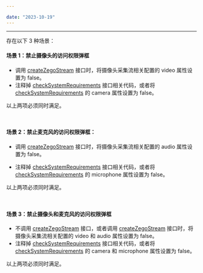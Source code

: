 ```yaml
---

date: "2023-10-19"
---
```


<Title>在 Web 平台上，如何禁止麦克风/摄像头的访问权限弹框？</Title>



---

存在以下 3 种场景：

#### 场景 1：禁止摄像头的访问权限弹框

- 调用 [createZegoStream](https://doc-preview-zh.zego.im/article/api?doc=Express_Video_SDK_API~javascript_web~class~ZegoExpressEngine#create-zego-stream) 接口时，将摄像头采集流相关配置的 video 属性设置为 false。
- 注释掉 [checkSystemRequirements](https://doc-zh.zego.im/article/api?doc=Express_Video_SDK_API~javascript_web~class~ZegoExpressEngine#check-system-requirements) 接口相关代码，或者将 [checkSystemRequirements](https://doc-zh.zego.im/article/api?doc=Express_Video_SDK_API~javascript_web~class~ZegoExpressEngine#check-system-requirements) 的 camera 属性设置为 false。

以上两项必须同时满足。

<br/>

#### 场景 2：禁止麦克风的访问权限弹框：

- 调用 [createZegoStream](https://doc-preview-zh.zego.im/article/api?doc=Express_Video_SDK_API~javascript_web~class~ZegoExpressEngine#create-zego-stream) 接口时，将摄像头采集流相关配置的 audio 属性设置为 false。

- 注释掉 [checkSystemRequirements](https://doc-zh.zego.im/article/api?doc=Express_Video_SDK_API~javascript_web~class~ZegoExpressEngine#check-system-requirements) 接口相关代码，或者将 [checkSystemRequirements](https://doc-zh.zego.im/article/api?doc=Express_Video_SDK_API~javascript_web~class~ZegoExpressEngine#check-system-requirements) 的 microphone 属性设置为 false。

以上两项必须同时满足。

<br/>

#### 场景 3：禁止摄像头和麦克风的访问权限弹框

- 不调用 [createZegoStream](https://doc-preview-zh.zego.im/article/api?doc=Express_Video_SDK_API~javascript_web~class~ZegoExpressEngine#create-zego-stream) 接口，或者调用 [createZegoStream](https://doc-preview-zh.zego.im/article/api?doc=Express_Video_SDK_API~javascript_web~class~ZegoExpressEngine#create-zego-stream) 接口时，将摄像头采集流相关配置的 video 和 audio 属性设置为 false。
- 注释掉 [checkSystemRequirements](https://doc-zh.zego.im/article/api?doc=Express_Video_SDK_API~javascript_web~class~ZegoExpressEngine#check-system-requirements) 接口相关代码，或者将 [checkSystemRequirements](https://doc-zh.zego.im/article/api?doc=Express_Video_SDK_API~javascript_web~class~ZegoExpressEngine#check-system-requirements) 的 camera 和 microphone 属性设置为 false。

以上两项必须同时满足。
